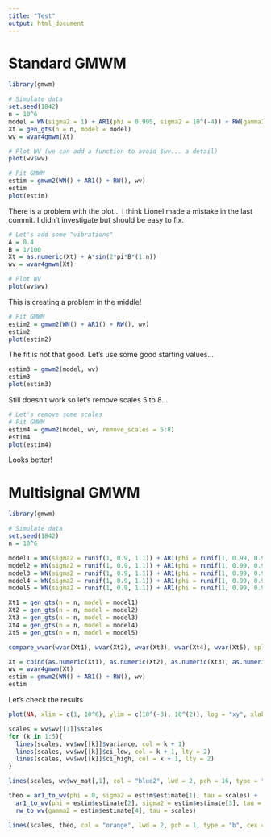```yaml
---
title: "Test"
output: html_document
---
```


# Standard GMWM 

```r
library(gmwm)

# Simulate data
set.seed(1842)
n = 10^6
model = WN(sigma2 = 1) + AR1(phi = 0.995, sigma2 = 10^(-4)) + RW(gamma2 = 10^(-6))
Xt = gen_gts(n = n, model = model)
wv = wvar4gmwm(Xt)
```

```r
# Plot WV (we can add a function to avoid $wv... a detail)
plot(wv$wv)
```

```r
# Fit GMWM
estim = gmwm2(WN() + AR1() + RW(), wv)
estim
plot(estim)
```

There is a problem with the plot... I think Lionel made a mistake in the last commit. I didn't investigate but should be easy to fix.

```r
# Let's add some "vibrations"
A = 0.4
B = 1/100
Xt = as.numeric(Xt) + A*sin(2*pi*B*(1:n))
wv = wvar4gmwm(Xt)

# Plot WV
plot(wv$wv)
```

This is creating a problem in the middle!

```r
# Fit GMWM
estim2 = gmwm2(WN() + AR1() + RW(), wv)
estim2
plot(estim2)
```

The fit is not that good. Let's use some good starting values...

```r
estim3 = gmwm2(model, wv)
estim3
plot(estim3)
```

Still doesn't work so let's remove scales 5 to 8...

```r
# Let's remove some scales
# Fit GMWM
estim4 = gmwm2(model, wv, remove_scales = 5:8)
estim4
plot(estim4)  
```

Looks better!

# Multisignal GMWM 

```r
library(gmwm)

# Simulate data
set.seed(1842)
n = 10^6

model1 = WN(sigma2 = runif(1, 0.9, 1.1)) + AR1(phi = runif(1, 0.99, 0.999), sigma2 = 10^(-4)) + RW(gamma2 = 10^(-6))
model2 = WN(sigma2 = runif(1, 0.9, 1.1)) + AR1(phi = runif(1, 0.99, 0.999), sigma2 = 10^(-4)) + RW(gamma2 = 10^(-6))
model3 = WN(sigma2 = runif(1, 0.9, 1.1)) + AR1(phi = runif(1, 0.99, 0.999), sigma2 = 10^(-4)) + RW(gamma2 = 10^(-6))
model4 = WN(sigma2 = runif(1, 0.9, 1.1)) + AR1(phi = runif(1, 0.99, 0.999), sigma2 = 10^(-4)) + RW(gamma2 = 10^(-6))
model5 = WN(sigma2 = runif(1, 0.9, 1.1)) + AR1(phi = runif(1, 0.99, 0.999), sigma2 = 10^(-4)) + RW(gamma2 = 10^(-6))

Xt1 = gen_gts(n = n, model = model1)
Xt2 = gen_gts(n = n, model = model2)
Xt3 = gen_gts(n = n, model = model3)
Xt4 = gen_gts(n = n, model = model4)
Xt5 = gen_gts(n = n, model = model5)

compare_wvar(wvar(Xt1), wvar(Xt2), wvar(Xt3), wvar(Xt4), wvar(Xt5), split = F)
```

```r
Xt = cbind(as.numeric(Xt1), as.numeric(Xt2), as.numeric(Xt3), as.numeric(Xt4), as.numeric(Xt5))
wv = wvar4gmwm(Xt)
estim = gmwm2(WN() + AR1() + RW(), wv)
estim
```

Let's check the results

```r
plot(NA, xlim = c(1, 10^6), ylim = c(10^(-3), 10^(2)), log = "xy", xlab = "Scale", ylab = "WV")

scales = wv$wv[[1]]$scales
for (k in 1:5){
  lines(scales, wv$wv[[k]]$variance, col = k + 1)
  lines(scales, wv$wv[[k]]$ci_low, col = k + 1, lty = 2)
  lines(scales, wv$wv[[k]]$ci_high, col = k + 1, lty = 2)
}

lines(scales, wv$wv_mat[,1], col = "blue2", lwd = 2, pch = 16, type = "b", cex = 1.5)

theo = ar1_to_wv(phi = 0, sigma2 = estim$estimate[1], tau = scales) + 
  ar1_to_wv(phi = estim$estimate[2], sigma2 = estim$estimate[3], tau = scales) +
  rw_to_wv(gamma2 = estim$estimate[4], tau = scales)

lines(scales, theo, col = "orange", lwd = 2, pch = 1, type = "b", cex = 1.5)
```